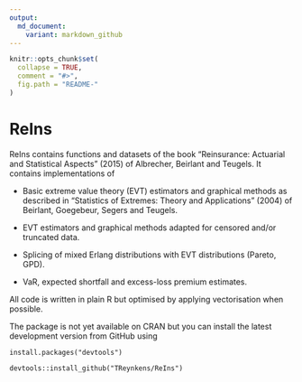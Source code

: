 ```yaml
---
output:
  md_document:
    variant: markdown_github
---
```


<!-- README.md is generated from README.Rmd. Please edit that file -->

```r
knitr::opts_chunk$set(
  collapse = TRUE,
  comment = "#>",
  fig.path = "README-"
)
```

# ReIns

ReIns contains functions and datasets of the book "Reinsurance: Actuarial and Statistical Aspects" (2015) of Albrecher, Beirlant and Teugels.
It contains implementations of

* Basic extreme value theory (EVT) estimators and graphical methods as described in "Statistics of Extremes: Theory and Applications" (2004) of Beirlant, Goegebeur, Segers and Teugels.

* EVT estimators and graphical methods adapted for censored and/or truncated data.

* Splicing of mixed Erlang distributions with EVT distributions (Pareto, GPD).


* VaR, expected shortfall and excess-loss premium estimates.

All code is written in plain R but optimised by applying vectorisation when possible. 


The package is not yet available on CRAN but you can install the latest development version from GitHub using

```
install.packages("devtools")

devtools::install_github("TReynkens/ReIns")
```
